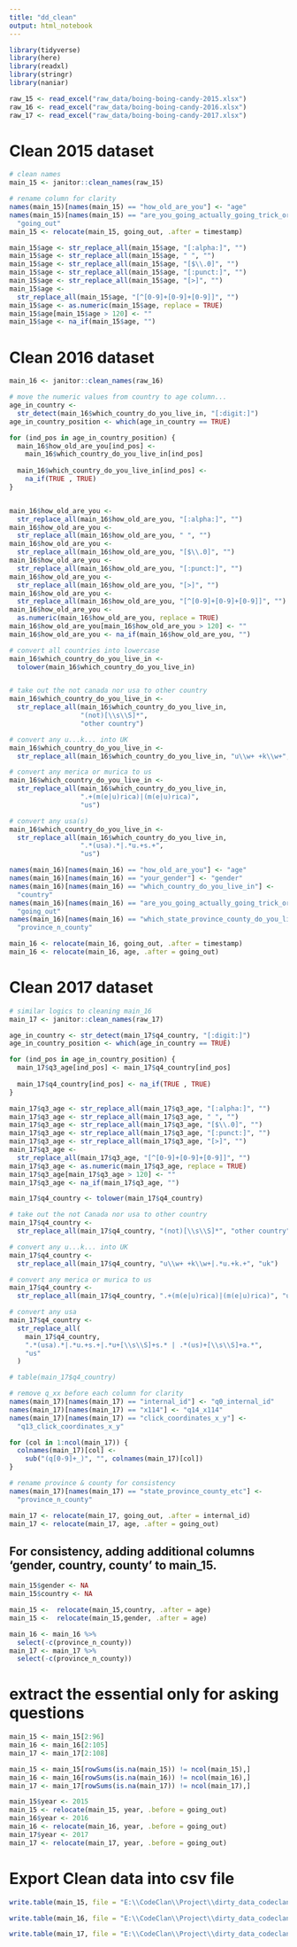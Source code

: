 ```yaml
---
title: "dd_clean"
output: html_notebook
---
```




```r
library(tidyverse)
library(here)
library(readxl)
library(stringr)
library(naniar)
```


```r
raw_15 <- read_excel("raw_data/boing-boing-candy-2015.xlsx")
raw_16 <- read_excel("raw_data/boing-boing-candy-2016.xlsx")
raw_17 <- read_excel("raw_data/boing-boing-candy-2017.xlsx")
```
# Clean 2015 dataset
```r
# clean names
main_15 <- janitor::clean_names(raw_15)

# rename column for clarity
names(main_15)[names(main_15) == "how_old_are_you"] <- "age"
names(main_15)[names(main_15) == "are_you_going_actually_going_trick_or_treating_yourself"] <-
  "going_out"
main_15 <- relocate(main_15, going_out, .after = timestamp)

main_15$age <- str_replace_all(main_15$age, "[:alpha:]", "")
main_15$age <- str_replace_all(main_15$age, " ", "")
main_15$age <- str_replace_all(main_15$age, "[$\\.0]", "")
main_15$age <- str_replace_all(main_15$age, "[:punct:]", "")
main_15$age <- str_replace_all(main_15$age, "[>]", "")
main_15$age <-
  str_replace_all(main_15$age, "[^[0-9]+[0-9]+[0-9]]", "")
main_15$age <- as.numeric(main_15$age, replace = TRUE)
main_15$age[main_15$age > 120] <- ""
main_15$age <- na_if(main_15$age, "")


```
# Clean 2016 dataset
```r
main_16 <- janitor::clean_names(raw_16)

# move the numeric values from country to age column...
age_in_country <-
  str_detect(main_16$which_country_do_you_live_in, "[:digit:]")
age_in_country_position <- which(age_in_country == TRUE)

for (ind_pos in age_in_country_position) {
  main_16$how_old_are_you[ind_pos] <-
    main_16$which_country_do_you_live_in[ind_pos]
  
  main_16$which_country_do_you_live_in[ind_pos] <-
    na_if(TRUE , TRUE)
}


main_16$how_old_are_you <-
  str_replace_all(main_16$how_old_are_you, "[:alpha:]", "")
main_16$how_old_are_you <-
  str_replace_all(main_16$how_old_are_you, " ", "")
main_16$how_old_are_you <-
  str_replace_all(main_16$how_old_are_you, "[$\\.0]", "")
main_16$how_old_are_you <-
  str_replace_all(main_16$how_old_are_you, "[:punct:]", "")
main_16$how_old_are_you <-
  str_replace_all(main_16$how_old_are_you, "[>]", "")
main_16$how_old_are_you <-
  str_replace_all(main_16$how_old_are_you, "[^[0-9]+[0-9]+[0-9]]", "")
main_16$how_old_are_you <-
  as.numeric(main_16$how_old_are_you, replace = TRUE)
main_16$how_old_are_you[main_16$how_old_are_you > 120] <- ""
main_16$how_old_are_you <- na_if(main_16$how_old_are_you, "")
```

```r
# convert all countries into lowercase
main_16$which_country_do_you_live_in <-
  tolower(main_16$which_country_do_you_live_in)


# take out the not canada nor usa to other country
main_16$which_country_do_you_live_in <-
  str_replace_all(main_16$which_country_do_you_live_in,
                  "(not)[\\s\\S]*",
                  "other country")

# convert any u...k... into UK
main_16$which_country_do_you_live_in <-
  str_replace_all(main_16$which_country_do_you_live_in, "u\\w+ +k\\w+", "uk")

# convert any merica or murica to us
main_16$which_country_do_you_live_in <-
  str_replace_all(main_16$which_country_do_you_live_in,
                  ".+(m(e|u)rica)|(m(e|u)rica)",
                  "us")

# convert any usa(s)
main_16$which_country_do_you_live_in <-
  str_replace_all(main_16$which_country_do_you_live_in,
                  ".*(usa).*|.*u.+s.+",
                  "us")

names(main_16)[names(main_16) == "how_old_are_you"] <- "age"
names(main_16)[names(main_16) == "your_gender"] <- "gender"
names(main_16)[names(main_16) == "which_country_do_you_live_in"] <-
  "country"
names(main_16)[names(main_16) == "are_you_going_actually_going_trick_or_treating_yourself"] <-
  "going_out"
names(main_16)[names(main_16) == "which_state_province_county_do_you_live_in"] <-
  "province_n_county"

main_16 <- relocate(main_16, going_out, .after = timestamp)
main_16 <- relocate(main_16, age, .after = going_out)
```

# Clean 2017 dataset
```r
# similar logics to cleaning main_16
main_17 <- janitor::clean_names(raw_17)

age_in_country <- str_detect(main_17$q4_country, "[:digit:]")
age_in_country_position <- which(age_in_country == TRUE)

for (ind_pos in age_in_country_position) {
  main_17$q3_age[ind_pos] <- main_17$q4_country[ind_pos]
  
  main_17$q4_country[ind_pos] <- na_if(TRUE , TRUE)
}

main_17$q3_age <- str_replace_all(main_17$q3_age, "[:alpha:]", "")
main_17$q3_age <- str_replace_all(main_17$q3_age, " ", "")
main_17$q3_age <- str_replace_all(main_17$q3_age, "[$\\.0]", "")
main_17$q3_age <- str_replace_all(main_17$q3_age, "[:punct:]", "")
main_17$q3_age <- str_replace_all(main_17$q3_age, "[>]", "")
main_17$q3_age <-
  str_replace_all(main_17$q3_age, "[^[0-9]+[0-9]+[0-9]]", "")
main_17$q3_age <- as.numeric(main_17$q3_age, replace = TRUE)
main_17$q3_age[main_17$q3_age > 120] <- ""
main_17$q3_age <- na_if(main_17$q3_age, "")
```
```r
main_17$q4_country <- tolower(main_17$q4_country)

# take out the not Canada nor usa to other country
main_17$q4_country <-
  str_replace_all(main_17$q4_country, "(not)[\\s\\S]*", "other country")

# convert any u...k... into UK
main_17$q4_country <-
  str_replace_all(main_17$q4_country, "u\\w+ +k\\w+|.*u.+k.+", "uk")

# convert any merica or murica to us
main_17$q4_country <-
  str_replace_all(main_17$q4_country, ".+(m(e|u)rica)|(m(e|u)rica)", "us")

# convert any usa
main_17$q4_country <-
  str_replace_all(
    main_17$q4_country,
    ".*(usa).*|.*u.+s.+|.*u+[\\s\\S]+s.* | .*(us)+[\\s\\S]+a.*",
    "us"
  )

# table(main_17$q4_country)

# remove q_xx before each column for clarity
names(main_17)[names(main_17) == "internal_id"] <- "q0_internal_id"
names(main_17)[names(main_17) == "x114"] <- "q14_x114"
names(main_17)[names(main_17) == "click_coordinates_x_y"] <-
  "q13_click_coordinates_x_y"

for (col in 1:ncol(main_17)) {
  colnames(main_17)[col] <-
    sub("(q[0-9]+_)", "", colnames(main_17)[col])
}

# rename province & county for consistency
names(main_17)[names(main_17) == "state_province_county_etc"] <-
  "province_n_county"

main_17 <- relocate(main_17, going_out, .after = internal_id)
main_17 <- relocate(main_17, age, .after = going_out)

```

## For consistency, adding additional columns 'gender, country, county' to main_15.
```r
main_15$gender <- NA
main_15$country <- NA

main_15 <-  relocate(main_15,country, .after = age)
main_15 <-  relocate(main_15,gender, .after = age)

main_16 <- main_16 %>% 
  select(-c(province_n_county))
main_17 <- main_17 %>% 
  select(-c(province_n_county))

```


# extract the essential only for asking questions
```r

main_15 <- main_15[2:96]
main_16 <- main_16[2:105]
main_17 <- main_17[2:108]

main_15 <- main_15[rowSums(is.na(main_15)) != ncol(main_15),]
main_16 <- main_16[rowSums(is.na(main_16)) != ncol(main_16),]
main_17 <- main_17[rowSums(is.na(main_17)) != ncol(main_17),]

main_15$year <- 2015
main_15 <- relocate(main_15, year, .before = going_out)
main_16$year <- 2016
main_16 <- relocate(main_16, year, .before = going_out)
main_17$year <- 2017
main_17 <- relocate(main_17, year, .before = going_out)
```







# Export Clean data into csv file
```r
write.table(main_15, file = "E:\\CodeClan\\Project\\dirty_data_codeclan_project_kanghinlee\\task_04\\clean_data\\clean_main_15.csv", sep=",", row.names = FALSE)

write.table(main_16, file = "E:\\CodeClan\\Project\\dirty_data_codeclan_project_kanghinlee\\task_04\\clean_data\\clean_main_16.csv", sep=",", row.names=FALSE)

write.table(main_17, file = "E:\\CodeClan\\Project\\dirty_data_codeclan_project_kanghinlee\\task_04\\clean_data\\clean_main_17.csv", sep=",", row.names=FALSE)
```
